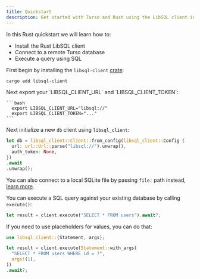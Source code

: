 ```yaml
---
title: Quickstart
description: Get started with Turso and Rust using the LibSQL client in a few simple steps
---
```


In this Rust quickstart we will learn how to:

- Install the Rust LibSQL client
- Connect to a remote Turso database
- Execute a query using SQL

<Steps>
  <Step title="Install libsql-client">

First begin by installing the `libsql-client` [crate](https://crates.io/crates/libsql-client):

```bash
cargo add libsql-client
```

  </Step>

  <Step title="Set environment variables">
    Next export your `LIBSQL_CLIENT_URL` and `LIBSQL_CLIENT_TOKEN`:

    ```bash
      export LIBSQL_CLIENT_URL="libsql://"
      export LIBSQL_CLIENT_TOKEN="..."
    ```

  </Step>

  <Step title="Initialize a new client">

Next initialize a new `db` client using `libsql_client`:

```rust
let db = libsql_client::Client::from_config(libsql_client::Config {
  url: url::Url::parse("libsql://").unwrap(),
  auth_token: None,
})
.await
.unwrap();
```

You can also connect to a local SQLite file by passing `file:` path instead, [learn
more](/sdk/rust/local-development).

  </Step>

  <Step title="Execute a query using SQL">

You can execute a SQL query against your existing database by calling `execute()`:

```rust
let result = client.execute("SELECT * FROM users").await?;
```

If you need to use placeholders for values, you can do that:

```rust
use libsql_client::{Statement, args};

let result = client.execute(Statement::with_args(
  "SELECT * FROM users WHERE id = ?",
  args!(1),
))
.await?;
```

  </Step>
</Steps>
